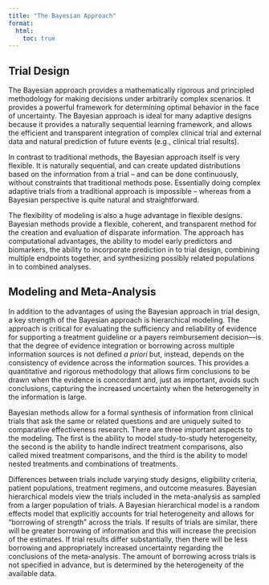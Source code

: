 ```yaml
---
title: "The Bayesian Approach"
format: 
  html:
    toc: true
---
```


## Trial Design

The Bayesian approach provides a mathematically rigorous and principled methodology for making decisions under arbitrarily complex scenarios.  It provides a powerful framework for determining optimal behavior in the face of uncertainty.  The Bayesian approach is ideal for many adaptive designs because it provides a naturally sequential learning framework, and allows the efficient and transparent integration of complex clinical trial and external data and natural prediction of future events (e.g., clinical trial results).

In contrast to traditional methods, the Bayesian approach itself is very flexible.  It is naturally sequential, and can create updated distributions based on the information from a trial – and can be done continuously, without constraints that traditional methods pose.  Essentially doing complex adaptive trials from a traditional approach is impossible – whereas from a Bayesian perspective is quite natural and straightforward.

The flexibility of modeling is also a huge advantage in flexible designs.  Bayesian methods provide a flexible, coherent, and transparent method for the creation and evaluation of disparate information. The approach has computational advantages, the ability to model early predictors and biomarkers, the ability to incorporate prediction in to trial design, combining multiple endpoints together, and synthesizing possibly related populations in to combined analyses.

## Modeling and Meta-Analysis

In addition to the advantages of using the Bayesian approach in trial design, a key strength of the Bayesian approach is hierarchical modeling.  The approach is critical for evaluating the sufficiency and reliability of evidence for supporting a treatment guideline or a payers reimbursement decision—is that the degree of evidence integration or borrowing across multiple information sources is not defined *a priori* but, instead, depends on the consistency of evidence across the information sources. This provides a quantitative and rigorous methodology that allows firm conclusions to be drawn when the evidence is concordant and, just as important, avoids such conclusions, capturing the increased uncertainty when the heterogeneity in the information is large.

Bayesian methods allow for a formal synthesis of information from clinical trials that ask the same or related questions and are uniquely suited to comparative effectiveness research.  There are three important aspects to the modeling. The first is the ability to model study-to-study heterogeneity, the second is the ability to handle indirect treatment comparisons, also called mixed treatment comparisons, and the third is the ability to model nested treatments and combinations of treatments.

Differences between trials include varying study designs, eligibility criteria, patient populations, treatment regimens, and outcome measures. Bayesian hierarchical models view the trials included in the meta-analysis as sampled from a larger population of trials. A Bayesian hierarchical model is a random effects model that explicitly accounts for trial heterogeneity and allows for “borrowing of strength” across the trials. If results of trials are similar, there will be greater borrowing of information and this will increase the precision of the estimates. If trial results differ substantially, then there will be less borrowing and appropriately increased uncertainty regarding the conclusions of the meta-analysis. The amount of borrowing across trials is not specified in advance, but is determined by the heterogeneity of the available data.
